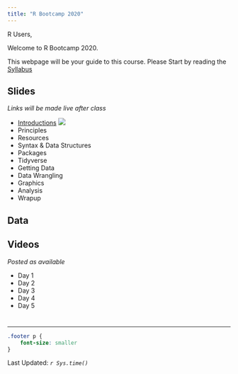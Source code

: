 ```yaml
---
title: "R Bootcamp 2020"
---
```


R Users, 

Welcome to R Bootcamp 2020.  

This webpage will be your guide to this course. Please Start by reading the 
[Syllabus](syllabus.html)


## Slides

*Links will be made live after class*

* [Introductions](Introductions.html) [![](images/pdf.png)](pdf/Introductions.pdf)
* Principles
* Resources
* Syntax & Data Structures
* Packages
* Tidyverse
* Getting Data
* Data Wrangling
* Graphics
* Analysis
* Wrapup

## Data


## Videos

*Posted as available*

* Day 1
* Day 2
* Day 3
* Day 4
* Day 5


# {.footer}
<hr>
```css
.footer p {
    font-size: smaller
}
```
Last Updated: *`r Sys.time()`*


